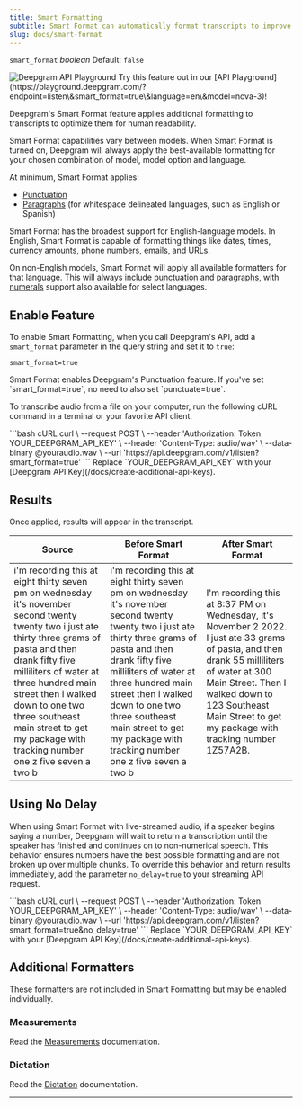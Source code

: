 ```yaml
---
title: Smart Formatting
subtitle: Smart Format can automatically format transcripts to improve readability.
slug: docs/smart-format
---
```



`smart_format` *boolean* Default: `false`

<div class="flex flex-row gap-2">
<Markdown src="../snippets/pre-recorded.mdx" /> <Markdown src="../snippets/streaming.mdx" /> <Markdown src="../snippets/all-available-languages.mdx" />
</div>

<div class="api-playground-call">
<span>
<img src="https://res.cloudinary.com/deepgram/image/upload/v1717523786/devex/codey-greeting_rekqe1.svg" alt="Deepgram API Playground"/>   Try this feature out in our [API Playground](https://playground.deepgram.com/?endpoint=listen\&smart_format=true\&language=en\&model=nova-3)!
</span>
</div>

Deepgram's Smart Format feature applies additional formatting to transcripts to optimize them for human readability.

Smart Format capabilities vary between models. When Smart Format is turned on, Deepgram will always apply the best-available formatting for your chosen combination of model, model option and language.

At minimum, Smart Format applies:

* [Punctuation](/docs/punctuation/)
* [Paragraphs](/docs/paragraphs/) (for whitespace delineated languages, such as English or Spanish)

Smart Format has the broadest support for English-language models. In English, Smart Format is capable of formatting things like dates, times, currency amounts, phone numbers, emails, and URLs.

On non-English models, Smart Format will apply all available formatters for that language. This will always include [punctuation](/docs/punctuation/) and [paragraphs](/docs/paragraphs/), with [numerals](/docs/numerals) support also available for select languages.

## Enable Feature

To enable Smart Formatting, when you call Deepgram's API, add a `smart_format` parameter in the query string and set it to `true`:

`smart_format=true`

<Info>
  Smart Format enables Deepgram's Punctuation feature. If you've set `smart_format=true`, no need to also set `punctuate=true`.
</Info>

To transcribe audio from a file on your computer, run the following cURL command in a terminal or your favorite API client.

<CodeGroup>
  ```bash cURL
  curl \
    --request POST \
    --header 'Authorization: Token YOUR_DEEPGRAM_API_KEY' \
    --header 'Content-Type: audio/wav' \
    --data-binary @youraudio.wav \
    --url 'https://api.deepgram.com/v1/listen?smart_format=true'
  ```
</CodeGroup>

<Warning>
  Replace `YOUR_DEEPGRAM_API_KEY` with your [Deepgram API Key](/docs/create-additional-api-keys).
</Warning>

## Results

Once applied, results will appear in the transcript.

| Source                                                                                                                                                                                                                                                                                                                                       | Before Smart Format                                                                                                                                                                                                                                                                                                                          | After Smart Format                                                                                                                                                                                                                                         |
| -------------------------------------------------------------------------------------------------------------------------------------------------------------------------------------------------------------------------------------------------------------------------------------------------------------------------------------------- | -------------------------------------------------------------------------------------------------------------------------------------------------------------------------------------------------------------------------------------------------------------------------------------------------------------------------------------------- | ---------------------------------------------------------------------------------------------------------------------------------------------------------------------------------------------------------------------------------------------------------- |
| i'm recording this at eight thirty seven pm on wednesday it's november second twenty twenty two i just ate thirty three grams of pasta and then drank fifty five milliliters of water at three hundred main street then i walked down to one two three southeast main street to get my package with tracking number one z five seven a two b | i'm recording this at eight thirty seven pm on wednesday it's november second twenty twenty two i just ate thirty three grams of pasta and then drank fifty five milliliters of water at three hundred main street then i walked down to one two three southeast main street to get my package with tracking number one z five seven a two b | I'm recording this at 8:37 PM on Wednesday, it's November 2 2022. I just ate 33 grams of pasta, and then drank 55 milliliters of water at 300 Main Street. Then I walked down to 123 Southeast Main Street to get my package with tracking number 1Z57A2B. |

## Using No Delay

When using Smart Format with live-streamed audio, if a speaker begins saying a number, Deepgram will wait to return a transcription until the speaker has finished and continues on to non-numerical speech. This behavior ensures numbers have the best possible formatting and are not broken up over multiple chunks. To override this behavior and return results immediately, add the parameter `no_delay=true` to your streaming API request.

<CodeGroup>
  ```bash cURL
  curl \
    --request POST \
    --header 'Authorization: Token YOUR_DEEPGRAM_API_KEY' \
    --header 'Content-Type: audio/wav' \
    --data-binary @youraudio.wav \
    --url 'https://api.deepgram.com/v1/listen?smart_format=true&no_delay=true'
  ```
</CodeGroup>

<Warning>
  Replace `YOUR_DEEPGRAM_API_KEY` with your [Deepgram API Key](/docs/create-additional-api-keys).
</Warning>

## Additional Formatters

These formatters are not included in Smart Formatting but may be enabled individually.

### Measurements

Read the [Measurements](/docs/measurements) documentation.

### Dictation

Read the [Dictation](/docs/dictation) documentation.

***
